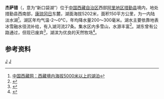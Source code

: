 {{coord|30|11||N|84|48||E|region:CN_type:waterbody|display=title}}
{{ViewTibetanScript}}
{{Infobox_lake
 |湖泊名稱 =杰萨错
 |湖泊照片 = 
 |湖泊照片標題 = 
 |測深圖 =
 |測深圖標題 =
 |湖泊所在地 = [[中国|中国]][[西藏|西藏]]
 |座標 = 
 |湖泊類別 = [[淡水湖|淡水湖]]
 |流入 =[[支架河|支架河]]、[[尼阿康臧布|尼阿康臧布]]等
 |流出 = 
 |集水區面積 = 946平方公里
 |集水區國家 =
 |湖泊長度 = 32.1公里
 |湖泊闊度 = 最大7.2公里<br />平均4.56公里
 |湖泊面積 = 150平方公里<ref>《中国湖泊志》作146.4平方公里</ref>
 |平均深度 = 
 |最深深度 = 
 |水體體積 = 
 |湖水停留時間 =
 |湖岸線長度 = 
 |海拔高度 = 5202米<ref>《中国湖泊志》作5201</ref>
 |湖中島嶼 =
 |湖邊城鎮 =
}}
{{Location map
 |China Tibet Ngari
 |mark=<!--dot-->Blue pog.svg
 |lat_deg=30|lat_min=11|lat_sec =
 |lon_deg=84|lon_min=48|lon_sec =
 |caption=杰萨错在[[西藏|西藏]]的位置。
 |position=right
 |width=350
 |float=right
}}
'''杰萨错'''（{{bo|z=སྒྱེ་གསར་མཚོ|w=sgye gsar mtsho|t=Gyesar Tso}}，意为“新口袋湖”）位于[[中国|中国]][[西藏自治区|西藏自治区]]西部[[阿里地区|阿里地区]][[措勤县|措勤县]]境内，地处措勤县西南部，[[康琼冈日|康琼冈日]]东麓，湖面海拔5202米，面积150平方公里，为一内陆淡水湖<ref>[http://zt.tibet.cn/english/zt/tjnj_040317/pic/1-6_02.doc 中国西藏网：西藏境内海拔5000米以上的湖泊]{{dead link|date=2018年1月 |bot=InternetArchiveBot |fix-attempted=yes }}</ref>。湖区年均气温-2～0℃，年均降水量200～300毫米。湖水主要依靠地表冰雪融水径流补给，有入湖河流27条。集水区内多雪山，水源丰富<ref>{{cite book zh |author=王苏民 窦鸿身 |title=中国湖泊志 |format=M |edition=1 |location=北京 |publisher=科学出版社 |date=1998|pages=410|id= ISBN 7-03-006706-1}}</ref>。湖东曾有公路通过，但现已废弃<ref>{{cite web | language = zh-cn | publisher = 自行车旅行网 | title = 世界最高公路山口 | url = http://www.biketo.com/bbs/thread-255350-1-1.html | date = 2011-11-26 | accessdate = 2011-11-26 | archive-date = 2012-06-16 | archive-url = https://web.archive.org/web/20120616223737/http://www.biketo.com/bbs/thread-255350-1-1.html | dead-url = no }}</ref>，湖滨为优良的天然牧场<ref>{{cite web | language = zh-cn | publisher = 西藏畅游网 | title = 阿里地区措勤县 杰萨措 | url = http://www.179xizang.com/myxz/jddq/jhhb/20100618547.html | date = 2010-06-18 | accessdate = 2011-10-10 | archive-date = 2016-05-29 | archive-url = https://web.archive.org/web/20160529040116/http://www.179xizang.com/myxz/jddq/jhhb/20100618547.html | dead-url = yes }}</ref>。
==参考资料==
{{reflist}}
[[Category:阿里湖泊|J]]
[[Category:措勤县|J]]